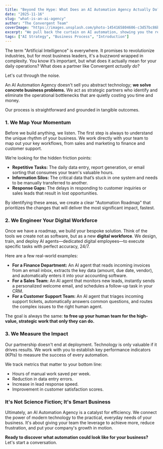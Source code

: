 ```yaml
---
title: "Beyond the Hype: What Does an AI Automation Agency Actually Do?"
date: "2025-11-16"
slug: "what-is-an-ai-agency"
author: "The Convergent Team"
coverImage: "https://images.unsplash.com/photo-1454165804606-c3d57bc86b40?q=80&w=1170&auto=format&fit=crop&ixlib=rb-4.1.0&ixid=M3wxMjA3fDB8MHxwaG90by1wYWdlfHx8fGVufDB8fHx8fA%3D%3D"
excerpt: "We pull back the curtain on AI automation, showing you the real-world processes we transform to drive efficiency and growth for businesses just like yours."
tags: ["AI Strategy", "Business Process", "Introduction"]
---
```


The term "Artificial Intelligence" is everywhere. It promises to revolutionize industries, but for most business leaders, it's a buzzword wrapped in complexity. You know it’s important, but what does it actually mean for your daily operations? What does a partner like Convergent _actually do_?

Let's cut through the noise.

An AI Automation Agency doesn't sell you abstract technology; **we solve concrete business problems.** We act as strategic partners who identify and eliminate the operational bottlenecks that are quietly costing you time and money.

Our process is straightforward and grounded in tangible outcomes.

### 1. We Map Your Momentum

Before we build anything, we listen. The first step is always to understand the unique rhythm of your business. We work directly with your team to map out your key workflows, from sales and marketing to finance and customer support.

We’re looking for the hidden friction points:

- **Repetitive Tasks:** The daily data entry, report generation, or email sorting that consumes your team's valuable hours.
- **Information Silos:** The critical data that’s stuck in one system and needs to be manually transferred to another.
- **Response Gaps:** The delays in responding to customer inquiries or sales leads that result in lost opportunities.

By identifying these areas, we create a clear "Automation Roadmap" that prioritizes the changes that will deliver the most significant impact, fastest.

### 2. We Engineer Your Digital Workforce

Once we have a roadmap, we build your bespoke solution. Think of the tools we create not as software, but as a new **digital workforce**. We design, train, and deploy AI agents—dedicated digital employees—to execute specific tasks with perfect accuracy, 24/7.

Here are a few real-world examples:

- **For a Finance Department:** An AI agent that reads incoming invoices from an email inbox, extracts the key data (amount, due date, vendor), and automatically enters it into your accounting software.
- **For a Sales Team:** An AI agent that monitors new leads, instantly sends a personalized welcome email, and schedules a follow-up task in your CRM.
- **For a Customer Support Team:** An AI agent that triages incoming support tickets, automatically answers common questions, and routes the complex issues to the right human agent.

The goal is always the same: **to free up your human team for the high-value, strategic work that only they can do.**

### 3. We Measure the Impact

Our partnership doesn't end at deployment. Technology is only valuable if it drives results. We work with you to establish key performance indicators (KPIs) to measure the success of every automation.

We track metrics that matter to your bottom line:

- Hours of manual work saved per week.
- Reduction in data entry errors.
- Increase in lead response speed.
- Improvement in customer satisfaction scores.

### It's Not Science Fiction; It's Smart Business

Ultimately, an AI Automation Agency is a catalyst for efficiency. We connect the power of modern technology to the practical, everyday needs of your business. It's about giving your team the leverage to achieve more, reduce frustration, and put your company's growth in motion.

**Ready to discover what automation could look like for your business?** Let's start a conversation.
